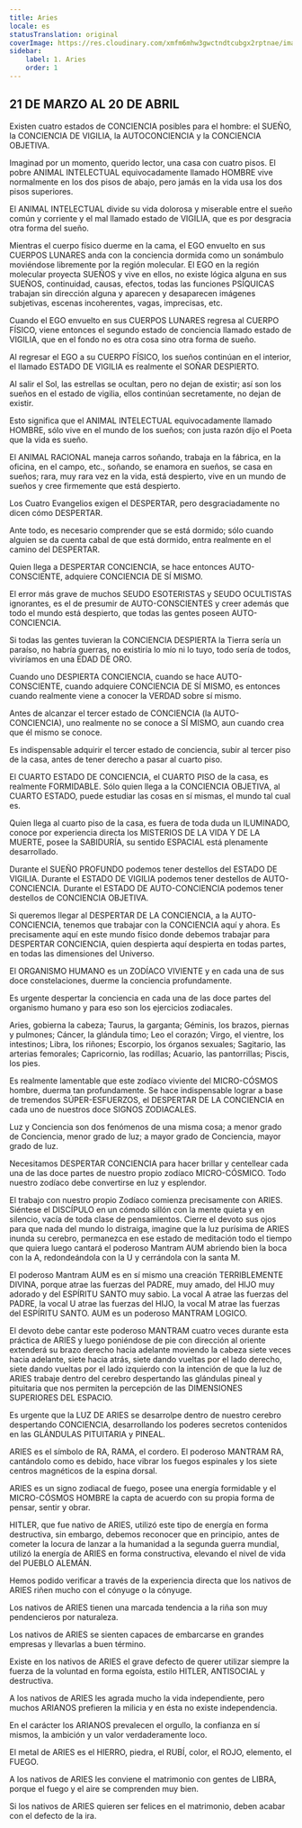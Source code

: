 ```yaml
---
title: Aries
locale: es
statusTranslation: original
coverImage: https://res.cloudinary.com/xmfm6mhw3gwctndtcubgx2rptnae/image/upload/v1741354450/small_cover_tratado_esoterico_de_astrologia_hermetica_6210a35442.webp
sidebar:
    label: 1. Aries
    order: 1
---
```

## 21 DE MARZO AL 20 DE ABRIL  

Existen cuatro estados de CONCIENCIA posibles para el hombre: el SUEÑO, la CONCIENCIA DE VIGILIA, la AUTOCONCIENCIA y la CONCIENCIA OBJETIVA.  

Imaginad por un momento, querido lector, una casa con cuatro pisos. El pobre ANIMAL INTELECTUAL equivocadamente llamado HOMBRE vive normalmente en los dos pisos de abajo, pero jamás en la vida usa los dos pisos superiores.  

El ANIMAL INTELECTUAL divide su vida dolorosa y miserable entre el sueño común y corriente y el mal llamado estado de VIGILIA, que es por desgracia otra forma del sueño.  

Mientras el cuerpo físico duerme en la cama, el EGO envuelto en sus CUERPOS LUNARES anda con la conciencia dormida como un sonámbulo moviéndose libremente por la región molecular. El EGO en la región molecular proyecta SUEÑOS y vive en ellos, no existe lógica alguna en sus SUEÑOS, continuidad, causas, efectos, todas las funciones PSÍQUICAS trabajan sin dirección alguna y aparecen y desaparecen imágenes subjetivas, escenas incoherentes, vagas, imprecisas, etc.  

Cuando el EGO envuelto en sus CUERPOS LUNARES regresa al CUERPO FÍSICO, viene entonces el segundo estado de conciencia llamado estado de VIGILIA, que en el fondo no es otra cosa sino otra forma de sueño.  

Al regresar el EGO a su CUERPO FÍSICO, los sueños continúan en el interior, el llamado ESTADO DE VIGILIA es realmente el SOÑAR DESPIERTO.  

Al salir el Sol, las estrellas se ocultan, pero no dejan de existir; así son los sueños en el estado de vigilia, ellos continúan secretamente, no dejan de existir.  

Esto significa que el ANIMAL INTELECTUAL equivocadamente llamado HOMBRE, sólo vive en el mundo de los sueños; con justa razón dijo el Poeta que la vida es sueño.  

El ANIMAL RACIONAL maneja carros soñando, trabaja en la fábrica, en la oficina, en el campo, etc., soñando, se enamora en sueños, se casa en sueños; rara, muy rara vez en la vida, está despierto, vive en un mundo de sueños y cree firmemente que está despierto.  

Los Cuatro Evangelios exigen el DESPERTAR, pero desgraciadamente no dicen cómo DESPERTAR.  

Ante todo, es necesario comprender que se está dormido; sólo cuando alguien se da cuenta cabal de que está dormido, entra realmente en el camino del DESPERTAR.  

Quien llega a DESPERTAR CONCIENCIA, se hace entonces AUTO-CONSCIENTE, adquiere CONCIENCIA DE SÍ MISMO.  

El error más grave de muchos SEUDO ESOTERISTAS y SEUDO OCULTISTAS ignorantes, es el de presumir de AUTO-CONSCIENTES y creer además que todo el mundo está despierto, que todas las gentes poseen AUTO-CONCIENCIA.  

Si todas las gentes tuvieran la CONCIENCIA DESPIERTA la Tierra sería un paraíso, no habría guerras, no existiría lo mío ni lo tuyo, todo sería de todos, viviríamos en una EDAD DE ORO.  

Cuando uno DESPIERTA CONCIENCIA, cuando se hace AUTO-CONSCIENTE, cuando adquiere CONCIENCIA DE SÍ MISMO, es entonces cuando realmente viene a conocer la VERDAD sobre sí mismo.  

Antes de alcanzar el tercer estado de CONCIENCIA (la AUTO-CONCIENCIA), uno realmente no se conoce a SÍ MISMO, aun cuando crea que él mismo se conoce.  

Es indispensable adquirir el tercer estado de conciencia, subir al tercer piso de la casa, antes de tener derecho a pasar al cuarto piso.  

El CUARTO ESTADO DE CONCIENCIA, el CUARTO PISO de la casa, es realmente FORMIDABLE. Sólo quien llega a la CONCIENCIA OBJETIVA, al CUARTO ESTADO, puede estudiar las cosas en sí mismas, el mundo tal cual es.  

Quien llega al cuarto piso de la casa, es fuera de toda duda un ILUMINADO, conoce por experiencia directa los MISTERIOS DE LA VIDA Y DE LA MUERTE, posee la SABIDURÍA, su sentido ESPACIAL está plenamente desarrollado.  

Durante el SUEÑO PROFUNDO podemos tener destellos del ESTADO DE VIGILIA. Durante el ESTADO DE VIGILIA podemos tener destellos de AUTO-CONCIENCIA. Durante el ESTADO DE AUTO-CONCIENCIA podemos tener destellos de CONCIENCIA OBJETIVA.  

Si queremos llegar al DESPERTAR DE LA CONCIENCIA, a la AUTO-CONCIENCIA, tenemos que trabajar con la CONCIENCIA aquí y ahora. Es precisamente aquí en este mundo físico donde debemos trabajar para DESPERTAR CONCIENCIA, quien despierta aquí despierta en todas partes, en todas las dimensiones del Universo.  

El ORGANISMO HUMANO es un ZODÍACO VIVIENTE y en cada una de sus doce constelaciones, duerme la conciencia profundamente.  

Es urgente despertar la conciencia en cada una de las doce partes del organismo humano y para eso son los ejercicios zodiacales.  

Aries, gobierna la cabeza; Taurus, la garganta; Géminis, los brazos, piernas y pulmones; Cáncer, la glándula timo; Leo el corazón; Virgo, el vientre, los intestinos; Libra, los riñones; Escorpio, los órganos sexuales; Sagitario, las arterias femorales; Capricornio, las rodillas; Acuario, las pantorrillas; Piscis, los pies.  

Es realmente lamentable que este zodíaco viviente del MICRO-CÓSMOS hombre, duerma tan profundamente. Se hace indispensable lograr a base de tremendos SÚPER-ESFUERZOS, el DESPERTAR DE LA CONCIENCIA en cada uno de nuestros doce SIGNOS ZODIACALES.  

Luz y Conciencia son dos fenómenos de una misma cosa; a menor grado de Conciencia, menor grado de luz; a mayor grado de Conciencia, mayor grado de luz.  

Necesitamos DESPERTAR CONCIENCIA para hacer brillar y centellear cada una de las doce partes de nuestro propio zodíaco MICRO-CÓSMICO. Todo nuestro zodíaco debe convertirse en luz y esplendor.  

El trabajo con nuestro propio Zodíaco comienza precisamente con ARIES. Siéntese el DISCÍPULO en un cómodo sillón con la mente quieta y en silencio, vacía de toda clase de pensamientos. Cierre el devoto sus ojos para que nada del mundo lo distraiga, imagine que la luz purísima de ARIES inunda su cerebro, permanezca en ese estado de meditación todo el tiempo que quiera luego cantará el poderoso Mantram AUM abriendo bien la boca con la A, redondeándola con la U y cerrándola con la santa M.  

El poderoso Mantram AUM es en sí mismo una creación TERRIBLEMENTE DIVINA, porque atrae las fuerzas del PADRE, muy amado, del HIJO muy adorado y del ESPÍRITU SANTO muy sabio. La vocal A atrae las fuerzas del PADRE, la vocal U atrae las fuerzas del HIJO, la vocal M atrae las fuerzas del ESPÍRITU SANTO. AUM es un poderoso MANTRAM LOGICO.  

El devoto debe cantar este poderoso MANTRAM cuatro veces durante esta práctica de ARIES y luego poniéndose de pie con dirección al oriente extenderá su brazo derecho hacia adelante moviendo la cabeza siete veces hacia adelante, siete hacia atrás, siete dando vueltas por el lado derecho, siete dando vueltas por el lado izquierdo con la intención de que la luz de ARIES trabaje dentro del cerebro despertando las glándulas pineal y pituitaria que nos permiten la percepción de las DIMENSIONES SUPERIORES DEL ESPACIO.  

Es urgente que la LUZ DE ARIES se desarrolpe dentro de nuestro cerebro despertando CONCIENCIA, desarrollando los poderes secretos contenidos en las GLÁNDULAS PITUITARIA y PINEAL.  

ARIES es el símbolo de RA, RAMA, el cordero. El poderoso MANTRAM RA, cantándolo como es debido, hace vibrar los fuegos espinales y los siete centros magnéticos de la espina dorsal.  

ARIES es un signo zodiacal de fuego, posee una energía formidable y el MICRO-CÓSMOS HOMBRE la capta de acuerdo con su propia forma de pensar, sentir y obrar.  

HITLER, que fue nativo de ARIES, utilizó este tipo de energía en forma destructiva, sin embargo, debemos reconocer que en principio, antes de cometer la locura de lanzar a la humanidad a la segunda guerra mundial, utilizó la energía de ARIES en forma constructiva, elevando el nivel de vida del PUEBLO ALEMÁN.  

Hemos podido verificar a través de la experiencia directa que los nativos de ARIES riñen mucho con el cónyuge o la cónyuge.  

Los nativos de ARIES tienen una marcada tendencia a la riña son muy pendencieros por naturaleza.  

Los nativos de ARIES se sienten capaces de embarcarse en grandes empresas y llevarlas a buen término.  

Existe en los nativos de ARIES el grave defecto de querer utilizar siempre la fuerza de la voluntad en forma egoísta, estilo HITLER, ANTISOCIAL y destructiva.  

A los nativos de ARIES les agrada mucho la vida independiente, pero muchos ARIANOS prefieren la milicia y en ésta no existe independencia.  

En el carácter los ARIANOS prevalecen el orgullo, la confianza en sí mismos, la ambición y un valor verdaderamente loco.  

El metal de ARIES es el HIERRO, piedra, el RUBÍ, color, el ROJO, elemento, el FUEGO.  

A los nativos de ARIES les conviene el matrimonio con gentes de LIBRA, porque el fuego y el aire se comprenden muy bien.  

Si los nativos de ARIES quieren ser felices en el matrimonio, deben acabar con el defecto de la ira.

